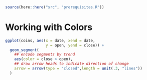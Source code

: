 ```r
source(here::here("src", "prerequisites.R"))
```

# Working with Colors {#working-with-colors}

```r
ggplot(coins, aes(x = date, xend = date, 
                  y = open, yend = close)) +
  geom_segment(
    ## encode segments by trend
    aes(color = close > open),
    ## draw arrow heads to indicate direction of change 
    arrow = arrow(type = "closed",length = unit(.3, "lines"))
  )
```


